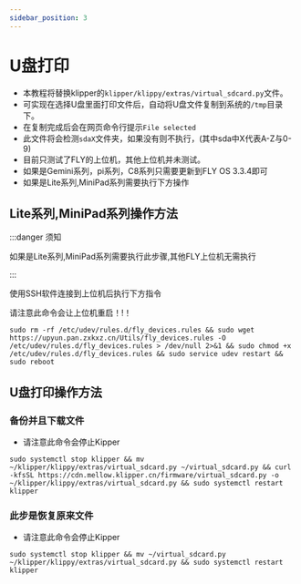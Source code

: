 ```yaml
---
sidebar_position: 3
---
```


# U盘打印


* 本教程将替换klipper的`klipper/klippy/extras/virtual_sdcard.py`文件。
* 可实现在选择U盘里面打印文件后，自动将U盘文件复制到系统的`/tmp`目录下。
* 在复制完成后会在网页命令行提示`File selected`
* 此文件将会检测`sdaX`文件夹，如果没有则不执行，(其中sda中X代表A-Z与0-9)
* 目前只测试了FLY的上位机，其他上位机并未测试。
* 如果是Gemini系列，pi系列，C8系列只需要更新到FLY OS 3.3.4即可
* 如果是Lite系列,MiniPad系列需要执行下方操作

## Lite系列,MiniPad系列操作方法

:::danger 须知

如果是Lite系列,MiniPad系列需要执行此步骤,其他FLY上位机无需执行

:::

使用SSH软件连接到上位机后执行下方指令

请注意此命令会让上位机重启！!！


```
sudo rm -rf /etc/udev/rules.d/fly_devices.rules && sudo wget https://upyun.pan.zxkxz.cn/Utils/fly_devices.rules -O /etc/udev/rules.d/fly_devices.rules > /dev/null 2>&1 && sudo chmod +x /etc/udev/rules.d/fly_devices.rules && sudo service udev restart && sudo reboot
```

## U盘打印操作方法

### 备份并且下载文件

* 请注意此命令会停止Kipper

```
sudo systemctl stop klipper && mv ~/klipper/klippy/extras/virtual_sdcard.py ~/virtual_sdcard.py && curl -kfsSL https://cdn.mellow.klipper.cn/firmware/virtual_sdcard.py -o ~/klipper/klippy/extras/virtual_sdcard.py && sudo systemctl restart klipper
```

### 此步是恢复原来文件

* 请注意此命令会停止Kipper

```
sudo systemctl stop klipper && mv ~/virtual_sdcard.py ~/klipper/klippy/extras/virtual_sdcard.py && sudo systemctl restart klipper
```